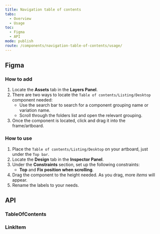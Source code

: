 ```yaml
---
title: Navigation table of contents
tabs:
  - Overview
  - Usage
toc:
  - Figma
  - API
mode: publish
route: /components/navigation-table-of-contents/usage/
---
```



## Figma

### How to add

1. Locate the **Assets** tab in the **Layers Panel**.
2. There are two ways to locate the `Table of contents/Listing/Desktop` component needed:
   - Use the search bar to search for a component grouping name or variation name.
   - Scroll through the folders list and open the relevant grouping.
3. Once the component is located, click and drag it into the frame/artboard.

### How to use

1. Place the `Table of contents/Listing/Desktop` on your artboard, just under the `Top bar`.
2. Locate the **Design** tab in the **Inspector Panel**.
3. Under the **Constraints** section, set up the following constraints:
   - **Top** and **Fix position when scrolling**.
4. Drag the component to the height needed. As you drag, more _items_ will appear.
5. Rename the labels to your needs.

## API

### TableOfContents

<PropsTable props={TableOfContents.__docgenInfo.props} />

### LinkItem

<PropsTable props={TableOfContents.LinkItem.__docgenInfo.props} />
